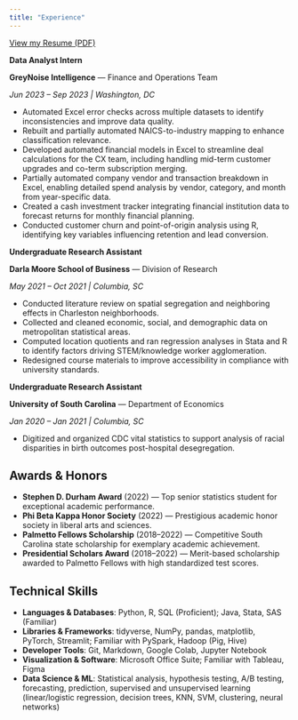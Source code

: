 ```yaml
---
title: "Experience"
---
```


<i class="fa-solid fa-file-pdf"></i> [View my Resume (PDF)](resume.pdf)

**Data Analyst Intern**

**GreyNoise Intelligence** — Finance and Operations Team

*Jun 2023 – Sep 2023 | Washington, DC*

- Automated Excel error checks across multiple datasets to identify inconsistencies and improve data quality.
- Rebuilt and partially automated NAICS-to-industry mapping to enhance classification relevance.
- Developed automated financial models in Excel to streamline deal calculations for the CX team, including handling mid-term customer upgrades and co-term subscription merging.
- Partially automated company vendor and transaction breakdown in Excel, enabling detailed spend analysis by vendor, category, and month from year-specific data.
- Created a cash investment tracker integrating financial institution data to forecast returns for monthly financial planning.
- Conducted customer churn and point-of-origin analysis using R, identifying key variables influencing retention and lead conversion.

**Undergraduate Research Assistant**

**Darla Moore School of Business** — Division of Research

*May 2021 – Oct 2021 | Columbia, SC*

- Conducted literature review on spatial segregation and neighboring effects in Charleston neighborhoods.
- Collected and cleaned economic, social, and demographic data on metropolitan statistical areas.
- Computed location quotients and ran regression analyses in Stata and R to identify factors driving STEM/knowledge worker agglomeration.
- Redesigned course materials to improve accessibility in compliance with university standards.

**Undergraduate Research Assistant**

**University of South Carolina** — Department of Economics

*Jan 2020 – Jan 2021 | Columbia, SC*

- Digitized and organized CDC vital statistics to support analysis of racial disparities in birth outcomes post-hospital desegregation.

## Awards & Honors

- **Stephen D. Durham Award** (2022) — Top senior statistics student for exceptional academic performance.
- **Phi Beta Kappa Honor Society** (2022) — Prestigious academic honor society in liberal arts and sciences.
- **Palmetto Fellows Scholarship** (2018–2022) — Competitive South Carolina state scholarship for exemplary academic achievement.
- **Presidential Scholars Award** (2018–2022) — Merit-based scholarship awarded to Palmetto Fellows with high standardized test scores.

## Technical Skills

- **Languages & Databases**: Python, R, SQL (Proficient); Java, Stata, SAS (Familiar)
- **Libraries & Frameworks**: tidyverse, NumPy, pandas, matplotlib, PyTorch, Streamlit; Familiar with PySpark, Hadoop (Pig, Hive)
- **Developer Tools**: Git, Markdown, Google Colab, Jupyter Notebook
- **Visualization & Software**: Microsoft Office Suite; Familiar with Tableau, Figma
- **Data Science & ML**: Statistical analysis, hypothesis testing, A/B testing, forecasting, prediction, supervised and unsupervised learning (linear/logistic regression, decision trees, KNN, SVM, clustering, neural networks)
